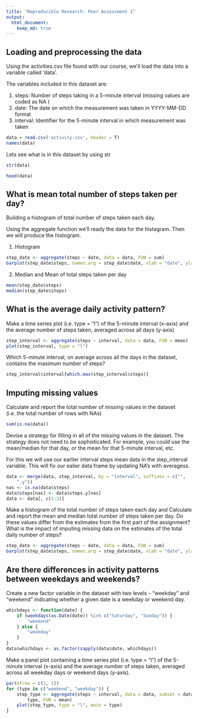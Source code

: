 ```yaml
---
title: "Reproducible Research: Peer Assessment 1"
output: 
  html_document:
    keep_md: true
---
```



## Loading and preprocessing the data
Using the activities.csv file found with our course, we'll load the data into a variable called 'data'.

The variables included in this dataset are:

1. steps: Number of steps taking in a 5-minute interval (missing values are coded as NA )
2. date: The date on which the measurement was taken in YYYY-MM-DD format
3. interval: Identifier for the 5-minute interval in which measurement was taken

```r
data = read.csv('activity.csv', header = T)
names(data)
```

Lets see what is in this dataset by using str

```r
str(data)

head(data)
```


## What is mean total number of steps taken per day?

Building a histogram of total number of steps taken each day. 

Using the aggregate function we'll ready the data for the histagram. Then we will produce the histogram.

1. Histogram
```r
step_date <- aggregate(steps ~ date, data = data, FUN = sum)
barplot(step_date$steps, names.arg = step_date$date, xlab = "date", ylab = "steps")
```
2. Median and Mean of total steps taken per day
```r
mean(step_date$steps)
median(step_date$steps)
```

## What is the average daily activity pattern?
Make a time series plot (i.e. type = "l") of the 5-minute interval (x-axis) and the average number of steps taken, averaged across all days (y-axis)
```r
step_interval <- aggregate(steps ~ interval, data = data, FUN = mean)
plot(step_interval, type = "l")
```

Which 5-minute interval, on average across all the days in the dataset, contains the maximum number of steps?
```r
step_interval$interval[which.max(step_interval$steps)]
```

## Imputing missing values
Calculate and report the total number of missing values in the dataset (i.e. the total number of rows with NAs)

```r
sum(is.na(data))
```

Devise a strategy for filling in all of the missing values in the dataset. The strategy does not need to be sophisticated. For example, you could use the mean/median for that day, or the mean for that 5-minute interval, etc.

For this we will use our earlier interval steps mean data in the step_interval variable. This will fix our ealier data frame by updating NA's with averagess.

```r
data <- merge(data, step_interval, by = "interval", suffixes = c("", 
    ".y"))
nas <- is.na(data$steps)
data$steps[nas] <- data$steps.y[nas]
data <- data[, c(1:3)]
```

Make a histogram of the total number of steps taken each day and Calculate and report the mean and median total number of steps taken per day. Do these values differ from the estimates from the first part of the assignment? What is the impact of imputing missing data on the estimates of the total daily number of steps?

```r
step_date <- aggregate(steps ~ date, data = data, FUN = sum)
barplot(step_date$steps, names.arg = step_date$date, xlab = "date", ylab = "steps")
```

## Are there differences in activity patterns between weekdays and weekends?

Create a new factor variable in the dataset with two levels -- "weekday" and "weekend" indicating whether a given date is a weekday or weekend day.

```r
whichdays <- function(date) {
    if (weekdays(as.Date(date)) %in% c("Saturday", "Sunday")) {
        "weekend"
    } else {
        "weekday"
    }
}
data$whichdays <- as.factor(sapply(data$date, whichdays))
```

Make a panel plot containing a time series plot (i.e. type = "l") of the 5-minute interval (x-axis) and the average number of steps taken, averaged across all weekday days or weekend days (y-axis).

```r
par(mfrow = c(2, 1))
for (type in c("weekend", "weekday")) {
    step_type <- aggregate(steps ~ interval, data = data, subset = data$whichdays == 
        type, FUN = mean)
    plot(step_type, type = "l", main = type)
}
```

